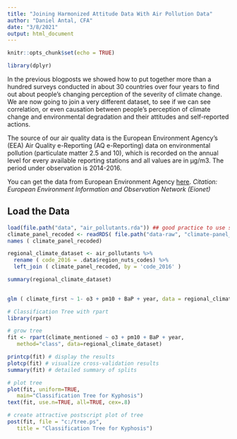 ```yaml
---
title: "Joining Harmonized Attitude Data With Air Pollution Data"
author: "Daniel Antal, CFA"
date: "3/8/2021"
output: html_document
---
```


```r
knitr::opts_chunk$set(echo = TRUE)
```

```r
library(dplyr)
```

In the previous blogposts we showed how to put together more than a hundred surveys conducted in about 30 countries over four years to find out about people's changing perception of the severity of climate change. We are now going to join a very different dataset, to see if we can see correlation, or even causation between people's perception of climate change and environmental degradation and their attitudes and self-reported actions.

The source of our air quality data is the European Environment Agency's (EEA) Air Quality e-Reporting (AQ e-Reporting) data on environmental pollution (particulate matter 2.5 and 10), which is recorded on the annual level for every available reporting stations and all values are in μg/m3. The period under observation is 2014-2016. 

You can get the data from European Environment Agency [here](https://www.eea.europa.eu/data-and-maps/data/aqereporting-8). _Citation: European Environment Information and Observation Network (Eionet)_

## Load the Data


```r
load(file.path("data", "air_pollutants.rda")) ## good practice to use system-independent file.path
climate_panel_recoded <- readRDS( file.path("data-raw", "climate-panel_recoded_agr.rds") )
names ( climate_panel_recoded)
```

```r

regional_climate_dataset <- air_pollutants %>%
  rename ( code_2016 = .data$region_nuts_codes) %>%
  left_join ( climate_panel_recoded, by = 'code_2016' ) 

summary(regional_climate_dataset)
  
```

```r
glm ( climate_first ~ 1- o3 + pm10 + BaP + year, data = regional_climate_dataset)

# Classification Tree with rpart
library(rpart)

# grow tree
fit <- rpart(climate_mentioned ~ o3 + pm10 + BaP + year,
   method="class", data=regional_climate_dataset)

printcp(fit) # display the results
plotcp(fit) # visualize cross-validation results
summary(fit) # detailed summary of splits

# plot tree
plot(fit, uniform=TRUE,
   main="Classification Tree for Kyphosis")
text(fit, use.n=TRUE, all=TRUE, cex=.8)

# create attractive postscript plot of tree
post(fit, file = "c:/tree.ps",
   title = "Classification Tree for Kyphosis")
```

